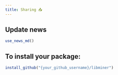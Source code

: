 ```yaml
---
title: Sharing 📤
---
```


## Update news

```r
use_news_md()
```

## To install your package:

```r
install_github("{your_github_username}/libminer")
```
